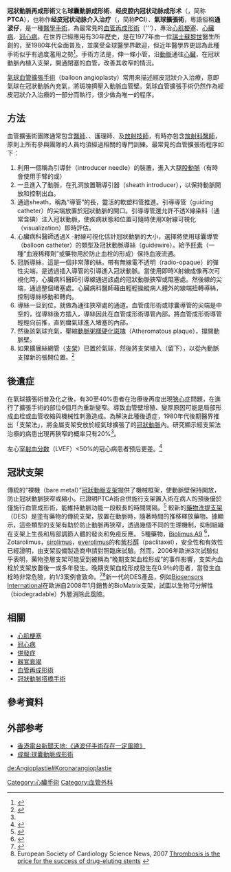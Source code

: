 {{roughtranslation|time=2018-03-27T14:45:31+00:00}}
{{medical}}
{{Infobox interventions 
|  Name        = 經皮冠狀動脈介入治療
|  Image       = Ha1.jpg
|  Caption     = A [[coronary_angiogram|coronary angiogram]] (an X-ray with radio-opaque contrast in the coronary arteries) that shows the left [[coronary_circulation|coronary circulation]]. The distal [[left_main_coronary_artery|left main coronary artery]] (LMCA) is in the left upper quadrant of the image. Its main branches (also visible) are the [[left_circumflex_artery|left circumflex artery]] (LCX), which courses top-to-bottom initially and then toward the centre/bottom, and the [[left_anterior_descending|left anterior descending]] (LAD) artery, which courses from left-to-right on the image and then courses down the middle of the image to project underneath of the distal LCX.  The LAD, as is usual, has two large diagonal branches, which arise at the centre-top of the image and course toward the centre/right of the image.
|  ICD10       = 
|  ICD9        = {{ICD9proc|36.09}}, {{ICD9proc|00.66}} 
|  MeshID      = 
|  OPS301      = 
|  OtherCodes  = 
|  HCPCSlevel2 = 
}}
'''冠狀動脈再成形術'''又名'''球囊動脈成形術'''、'''经皮腔内冠状动脉成形术'''（'''{{lang|en|Percutaneous transluminal coronary angioplasty}}'''，简称'''PTCA'''），也称作'''经皮冠状动脉介入治疗'''（'''{{lang|en|Percutaneous coronary intervention}}'''，简称'''PCI'''）、'''氣球擴張術'''，粵語俗稱'''通波仔'''，是一種[[醫學|醫學]][[手術|手術]]，為最常見的[[血管再成形術|血管再成形術]]（'''{{lang|en|Angioplasty'''}}），專治[[心肌梗塞|心肌梗塞]]、[[心臟病|心臟病]]、[[冠心病|冠心病]]。在世界已經應用有30年歷史，是在1977年由一位[[瑞士|瑞士]][[蘇黎世|蘇黎世]]醫生{{link-en|安德里亞斯·格倫登希|Andreas Gruentzig}}所創的，至1980年代全面普及，並廣受全球醫學界歡迎，但近年醫學界更認為此種手術似乎有過度濫用之勢<ref name= 圖解循環系統的疾病與機制 >{{Cite book |title=圖解循環系統的疾病與機制 |author=砂山 聰 |date=2005 |publisher=世茂出版有限公司}}</ref>{{page|102}}。手術方法是，伸一條小管，沿[[動脈|動脈]]通往[[心臟|心臟]]，在冠狀動脈內植入支架，開通閉塞的血管，改善其收窄的情況。

[[氣球血管擴張手術|氣球血管擴張手術]]（balloon angioplasty）常用來描述經皮冠狀介入治療，意即氣球在冠狀動脈內充氣，將斑塊擠壓入動脈血管壁。氣球血管擴張手術仍然作為經皮冠狀介入治療的一部分而執行，很少做為唯一的程序。

==方法==
血管擴張術團隊通常包含[[医生|醫師]]、{{link-en|醫師助理|Physician_assistant}}、護理師、及[[放射技師|放射技師]]，有時亦包含[[影像诊断学|放射科醫師]]，原則上所有參與團隊的人員均須經過相關的專門訓練。最常見的血管擴張術程序如下：
#利用一個稱為引導針（introducer needle）的裝置，進入大腿[[股動脈|股動脈]]（有時會使用手臂的{{link-en|橈動脈|Radial_artery}}或{{link-en|肱動脈|Brachial_artery}}）
#一旦進入了動脈，在孔洞放置鞘導引器（sheath introducer），以保持動脈開放和控制出血。
#通過sheath，稱為“導管”的長，靈活的軟塑料管推進。引導導管（guiding catheter）的尖端放置於冠狀動脈的開口。引導導管還允許不透X線染料（通常含碘）注入冠狀動脈，使疾病狀態和位置可隨時使用X射線可視化（visualization）即時評估。
#心臟病科醫師透過X -射線可視化估計冠狀動脈的大小，選擇將使用球囊導管（balloon catheter）的類型及冠狀動脈導絲（guidewire）。給予[[肝素|肝素]]（一種“血液稀釋劑”或藥物用於防止血栓的形成）保持血液流通。
#冠脈導絲，這是一個非常薄的絲，帶有無線電不透明（radio-opaque）的彈性尖端，是透過插入導管的引導進入冠狀動脈。當使用即時X射線成像再次可視化時，心臟病科醫師引導線通過該處的冠狀動脈狹窄或阻塞處。然後線的尖端，通過整個堵塞處。心臟病科醫師藉由輕輕操縱病人體外的線端扭轉導絲，控制導絲移動和轉向。
#導絲一旦到位，就做為通往狹窄處的通道。血管成形術或球囊導管的尖端是中空的，從導絲後方插入，導絲因此在血管成形術導管內部。將血管成形術導管輕輕向前推，直到癟氣球進入堵塞的內部。
#然後該氣球充氣，壓縮[[動脈粥樣硬化斑塊|動脈粥樣硬化斑塊]]（Atheromatous plaque），撐開動脈壁。
#如果擴展絲網管（[[支架|支架]]）已置於氣球，然後將支架植入（留下），以從內動脈支撐新的張開位置。<ref>{{Cite web |url=http://www.heartsite.com/html/ptca.html |title=PTCA or Balloon Angioplasty |accessdate=2010-05-30 |archive-date=2013-01-09 |archive-url=https://web.archive.org/web/20130109123437/http://www.heartsite.com/html/ptca.html |dead-url=no }}</ref>

== 後遺症 ==
在氣球擴張術普及化之後，有30至40%患者在治療後再度出現[[狹心症|狹心症]]問題，在進行了擴張手術的部位6個月內重新變窄。導致血管壁增殖、變厚原因可能是局部形成血栓或血管收縮與機械性刺激造成。為解決此種後遺症，1980年代後期醫界推出「支架法」，將金屬支架安放於經氣球擴張了的[[冠狀動脈|冠狀動脈]]內。研究顯示經支架法治療的病患出現再狹窄的概率只有20%<ref name= 圖解循環系統的疾病與機制 />{{page|102}}。

左心室[[射血分数|射血分数]]（LVEF）<50%的冠心病患者预后更差。<ref>{{Cite journal|author= 姜琳|author2= 宋莹 |author3= 许晶晶 |url= http://rs.yiigle.com/resource_static.jspx?contentId=1017542 |title= 左心室射血分数小于50%的冠心病患者行冠状动脉介入治疗的预后|journal= 中华心血管病杂志|year= 2017 |volume= |issue= 45(12)期 |pages= 1058-1066 }}</ref>

==冠狀支架==
傳統的“裸機（bare metal）”[[冠狀動脈支架|冠狀動脈支架]]提供了機械框架，使動脈壁保持開放，防止冠狀動脈狹窄或縮小。已證明PTCA術合併施行支架置入術在病人的預後優於僅施行血管成形術，能維持動脈功能一段較長的時間間隔。<ref>{{cite journal
| author = Gandhi MM, Dawkins KD
| title = Fortnightly review: Intracoronary stents
| journal = BMJ（Clinical Research Ed.）
| volume = 318
| issue = 7184
| pages = 650–3
| pmid = 10066211
| pmc = 1115094
| accessdate = 2009-07-13
|date=March 1999}}</ref>
較新的[[藥物洗提支架|藥物洗提支架]]（DES）是塗有藥物的傳統支架，放置在動脈時，隨著時間的推移釋放藥物。據顯示，這些類型的支架有助於防止動脈再狹窄，透過幾個不同的生理機制，抑制組織在支架上生長和局部調節人體的發炎和免疫反應。
5種藥物，[[Biolimus_A9|Biolimus A9]] <ref>{{cite journal|title=Biolimus-eluting stent with biodegradable polymer versus sirolimus-eluting stent with durable polymer for coronary revascularisation （LEADERS）: a randomised non-inferiority trial|journal=The Lancet|date=2008|first=Stephan|last=Windecker|coauthors=|volume=372|issue=9644|pages=1163–1173|id=|url=http://www.lancet.com/journals/lancet/article/PIIS0140-6736%2808%2961244-1/fulltext|pmid=|doi=10.1016/S0140-6736(08)61244-1|access-date=2010-05-30|archive-date=2011-07-13|archive-url=https://web.archive.org/web/20110713183620/http://www.lancet.com/journals/lancet/article/PIIS0140-6736(08)61244-1/fulltext|dead-url=no}}</ref>，Zotarolimus，[[sirolimus|sirolimus]]，[[everolimus|everolimus]]的和[[紫杉醇|紫杉醇]]（paclitaxel），安全性和有效性已經證明，由支架設備製造商申請對照臨床試驗。{{Citation needed|date=March 2007}}然而，2006年歐洲3次試驗似乎表明，藥物塗層支架可能受到被稱為“晚期支架血栓形成”的事件影響，支架內血栓於支架放置後一或多年發生。晚期支架血栓形成發生在0.9％的患者，當發生血栓時非常危險，約1/3案例會致命。<ref>{{cite journal
| author = Mauri L, Hsieh WH, Massaro JM, Ho KK, D'Agostino R, Cutlip DE
| title = Stent thrombosis in randomized clinical trials of drug-eluting stents
| journal = The New England Journal of Medicine
| volume = 356
| issue = 10
| pages = 1020–9
| pmid = 17296821
| doi = 10.1056/NEJMoa067731
| accessdate = 2009-07-13
|date=March 2007}}
</ref><ref>European Society of Cardiology Science News, 2007 [http://www.escardio.org/vpo/News/Scientific/wcc-thrombosis-drug-eluting-stents.htm Thrombosis is the price for the success of drug-eluting stents] {{webarchive|url=https://web.archive.org/web/20080508192916/http://www.escardio.org/vpo/News/Scientific/wcc-thrombosis-drug-eluting-stents.htm |date=2008-05-08 }}</ref>新一代的DES產品，例如[[Biosensors_International|Biosensors International]]在歐洲自2008年1月銷售的BioMatrix支架，試圖以生物可分解性（biodegradable）外層消除此風險。

== 相關 ==
* [[心肌梗塞|心肌梗塞]]
* [[冠心病|冠心病]]
* [[併發症|併發症]]
* [[器官衰竭|器官衰竭]]
* [[血管再成形術|血管再成形術]]
* [[冠狀動脈搭橋手術|冠狀動脈搭橋手術]]

==參考資料==
{{reflist}}

== 外部参考 ==
* [http://www.rthk.org.hk/rthk/news/video/asx/mfile_409416_5.asx 香港電台新聞天地:《通波仔手術存在一定風險》] {{Wayback|url=http://www.rthk.org.hk/rthk/news/video/asx/mfile_409416_5.asx |date=20150924123954 }}
* [https://web.archive.org/web/20070523075701/http://www.singpao.com/20050324/feature/690653.html 成報:球囊動脈成形術]

[[Category:心臟手術|Category:心臟手術]]
[[Category:血管外科|Category:血管外科]]

[[de:Angioplastie#Koronarangioplastie|de:Angioplastie#Koronarangioplastie]]